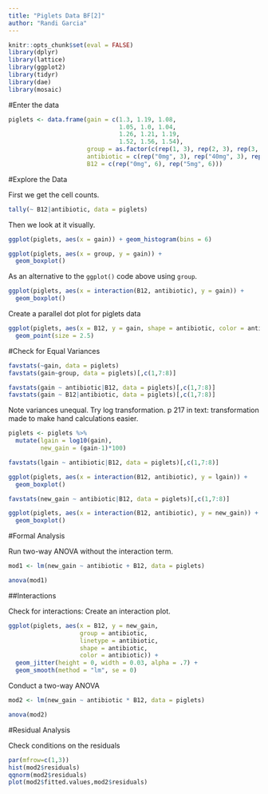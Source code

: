 ```yaml
---
title: "Piglets Data BF[2]"
author: "Randi Garcia"
---
```

  
```r
knitr::opts_chunk$set(eval = FALSE)
library(dplyr)
library(lattice)
library(ggplot2)
library(tidyr)
library(dae)
library(mosaic)
```

#Enter the data

```r
piglets <- data.frame(gain = c(1.3, 1.19, 1.08, 
                               1.05, 1.0, 1.04,
                               1.26, 1.21, 1.19,
                               1.52, 1.56, 1.54), 
                      group = as.factor(c(rep(1, 3), rep(2, 3), rep(3, 3), rep(4, 3))), 
                      antibiotic = c(rep("0mg", 3), rep("40mg", 3), rep("0mg", 3), rep("40mg", 3)),
                      B12 = c(rep("0mg", 6), rep("5mg", 6)))
```

#Explore the Data

First we get the cell counts. 

```r
tally(~ B12|antibiotic, data = piglets)
```

Then we look at it visually. 

```r
ggplot(piglets, aes(x = gain)) + geom_histogram(bins = 6)

ggplot(piglets, aes(x = group, y = gain)) + 
  geom_boxplot()
```

As an alternative to the `ggplot()` code above using `group`. 

```r
ggplot(piglets, aes(x = interaction(B12, antibiotic), y = gain)) + 
  geom_boxplot()
```

Create a parallel dot plot for piglets data

```r
ggplot(piglets, aes(x = B12, y = gain, shape = antibiotic, color = antibiotic)) +
  geom_point(size = 2.5)
```

#Check for Equal Variances

```r
favstats(~gain, data = piglets)
favstats(gain~group, data = piglets)[,c(1,7:8)]

favstats(gain ~ antibiotic|B12, data = piglets)[,c(1,7:8)]
favstats(gain ~ B12|antibiotic, data = piglets)[,c(1,7:8)]
```

Note variances unequal. Try log transformation. p 217 in text: transformation made to make hand calculations easier.

```r
piglets <- piglets %>%
  mutate(lgain = log10(gain),
         new_gain = (gain-1)*100) 

favstats(lgain ~ antibiotic|B12, data = piglets)[,c(1,7:8)]

ggplot(piglets, aes(x = interaction(B12, antibiotic), y = lgain)) + 
  geom_boxplot()
```


```r
favstats(new_gain ~ antibiotic|B12, data = piglets)[,c(1,7:8)]

ggplot(piglets, aes(x = interaction(B12, antibiotic), y = new_gain)) + 
  geom_boxplot()
```

#Formal Analysis

Run two-way ANOVA without the interaction term.

```r
mod1 <- lm(new_gain ~ antibiotic + B12, data = piglets)

anova(mod1)
```

##Interactions

Check for interactions: Create an interaction plot.

```r
ggplot(piglets, aes(x = B12, y = new_gain, 
                    group = antibiotic, 
                    linetype = antibiotic, 
                    shape = antibiotic,
                    color = antibiotic)) +
  geom_jitter(height = 0, width = 0.03, alpha = .7) +
  geom_smooth(method = "lm", se = 0)
```

Conduct a two-way ANOVA

```r
mod2 <- lm(new_gain ~ antibiotic * B12, data = piglets)

anova(mod2)
```

#Residual Analysis 

Check conditions on the residuals

```r
par(mfrow=c(1,3))
hist(mod2$residuals)
qqnorm(mod2$residuals)
plot(mod2$fitted.values,mod2$residuals)
```

